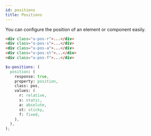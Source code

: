 ```yaml
---
id: positions
title: Positions
---
```



<Version version="1.2.0" source="glsass-utilities/_utilities.positions.scss" />

You can configure the position of an element or component easily.

```html
<div class="u-pos-r">...</div>
<div class="u-pos-s">...</div>
<div class="u-pos-a">...</div>
<div class="u-pos-st">...</div>
<div class="u-pos-f">...</div>
```

```scss
$u-positions: (
  position: (
    response: true,
    property: position,
    class: pos,
    values: (
      r: relative,
      s: static,
      a: absolute,
      st: sticky,
      f: fixed,
    ),
  ),
);
```
